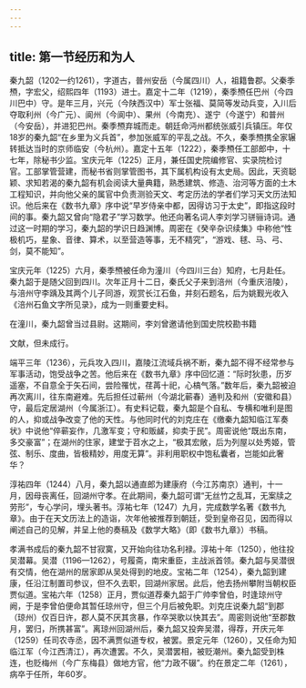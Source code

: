 ```yaml
---
---
---
```

title: 第一节经历和为人
---



秦九韶（1202—约1261），字道古，普州安岳（今属四川）人，祖籍鲁郡。父秦季槱，字宏父，绍熙四年（1193）进士。嘉定十二年（1219），秦季槱任巴州（今四川巴中）守。是年三月，兴元（今陕西汉中）军士张福、莫简等发动兵变，入川后夺取利州（今广元）、阆州（今阆中）、果州（今南充）、遂宁（今遂宁）和普州（今安岳），并进犯巴州。秦季槱弃城而走。朝廷命沔州都统张威引兵镇压。年仅18岁的秦九韶“在乡里为义兵首”，参加张威军的平乱之战。不久，秦季槱携全家辗转抵达当时的京师临安（今杭州）。嘉定十五年（1222），秦季槱任工部郎中，十七年，除秘书少监。宝庆元年（1225）正月，兼任国史院编修官、实录院检讨官。工部掌管营建，而秘书省则掌管图书，其下属机构设有太史局。因此，天资聪颖、求知若渴的秦九韶有机会阅读大量典籍，熟悉建筑、修造、治河等方面的土木工程知识，并向他父亲的属官中负责测验天文、考定历法的学者们学习天文历法知识。他后来在《数书九章》序中说“早岁侍亲中都，因得访习于太史”，即指这段时间的事。秦九韶又曾向“隐君子”学习数学。他还向著名词人李刘学习骈骊诗词。通过这一时期的学习，秦九韶的学识日趋渊博。周密在《癸辛杂识续集》中称他“性极机巧，星象、音律、算术，以至营造等事，无不精究”，“游戏、毬、马、弓、剑，莫不能知”。

宝庆元年（1225）六月，秦季槱被任命为潼川（今四川三台）知府，七月赴任。秦九韶于是随父回到四川。次年正月十二日，秦氏父子来到涪州（今重庆涪陵），与涪州守李踽及其两个儿子同游，观赏长江石鱼，并刻石题名，后为姚觐光收入《涪州石鱼文字所见录》，成为一则重要史料。

在潼川，秦九韶曾当过县尉。这期间，李刘曾邀请他到国史院校勘书籍

文献，但未成行。

端平三年（1236），元兵攻入四川，嘉陵江流域兵祸不断，秦九韶不得不经常参与军事活动，饱受战争之苦。他后来在《数书九章》序中回忆道：“际时狄患，历岁遥塞，不自意全于矢石间，尝险罹忧，荏苒十祀，心槁气落。”数年后，秦九韶被迫再次离川，往东南避难。先后担任过蕲州（今湖北蕲春）通判及和州（安徽和县）守，最后定居湖州（今属浙江）。有史料记载，秦九韶是个自私、专横和唯利是图的人，抑或战争改变了他的天性。与他同时代的刘克庄在《缴秦九韶知临江军奏状》中说他“倅蕲妄作，几激军变；守和贩鹾，抑卖于民”。周密说他“既出东南，多交豪富”；在湖州的住家，建堂于苕水之上，“极其宏敞，后为列屋以处秀姬，管弦、制乐、度曲，皆极精妙，用度无算”。非利用职权中饱私囊者，岂能如此奢华？

淳祐四年（1244）八月，秦九韶以通直郎为建康府（今江苏南京）通判，十一月，因母丧离任，回湖州守孝。在此期间，秦九韶可谓“无丝竹之乱耳，无案牍之劳形”，专心学问，埋头著书。淳祐七年（1247）九月，完成数学名著《数书九章》。由于在天文历法上的造诣，次年他被推荐到朝廷，受到皇帝召见，因而得以阐述自己的见解，并呈上他的奏稿及《数学大略》（即《数书九章》）书稿。

孝满书成后的秦九韶不甘寂寞，又开始向往功名利禄。淳祐十年（1250），他往投吴潜幕。吴潜（1196—1262），号履斋，南宋重臣，主战派首领。秦九韶与吴潜很有交情，他在湖州的居家即从吴处得到的地皮。宝祐二年（1254），秦九韶到建康，任沿江制置司参议，但不久去职，回湖州家居。此后，他去扬州攀附当朝权臣贾似道。宝祐六年（1258）正月，贾似道荐秦九韶于广帅李曾伯，时逢琼州守阙，于是李曾伯便命其暂任琼州守，但三个月后被免职。刘克庄说秦九韶“到郡（琼州）仅百日许，郡人莫不厌其贪暴，作卒哭歌以快其去”。周密则说他“至郡数月，罢归，所携甚富”。离琼州回湖州后，秦九韶又投奔吴潜，得荐，开庆元年（1259）任司农寺丞，因不满贾似道专权，被罢。景定元年（1260），又任命为知临江军（今江西清江），再次遭罢。不久，吴潜罢相，被贬潮州。秦九韶受到株连，也贬梅州（今广东梅县）做地方官，他“力政不辍”。约在景定二年（1261），病卒于任所，年60岁。